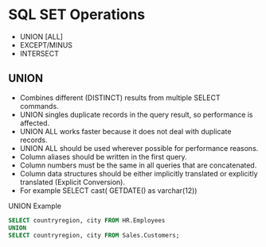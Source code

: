 # SQL SET Operations

- UNION [ALL]
- EXCEPT/MINUS
- INTERSECT


## UNION

- Combines different (DISTINCT) results from multiple SELECT commands.
- UNION singles duplicate records in the query result, so performance is affected.
- UNION ALL works faster because it does not deal with duplicate records.
- UNION ALL should be used wherever possible for performance reasons.
- Column aliases should be written in the first query.
- Column numbers must be the same in all queries that are concatenated.
- Column data structures should be either implicitly translated or explicitly translated (Explicit Conversion).
- For example SELECT cast( GETDATE() as varchar(12))


UNION Example

``` sql
SELECT countryregion, city FROM HR.Employees
UNION
SELECT countryregion, city FROM Sales.Customers;
```

